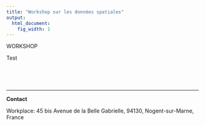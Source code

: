 ```yaml
---
title: "Workshop sur les données spatiales"
output:
  html_document:
    fig_width: 1
---
```


<style>
  .rounded-image {
    border-radius: 10px; /* Ajoute des coins arrondis de 10 pixels */
    box-shadow: 0px 2px 4px rgba(0, 0, 0, 0.4); /* Ajoute une ombre de 2 pixels de hauteur et 4 pixels de flou */
  }
</style>



<!---
<img src="images/profil_image_vertical.jpg" align="right" width="440px"/>

<br clear="left"/>

![](images/profil_image.jpg)
--->


WORKSHOP

Test



<br clear="left"/>

$~$

----


**Contact**

Workplace: 45 bis Avenue de la Belle Gabrielle, 94130, Nogent-sur-Marne, France



